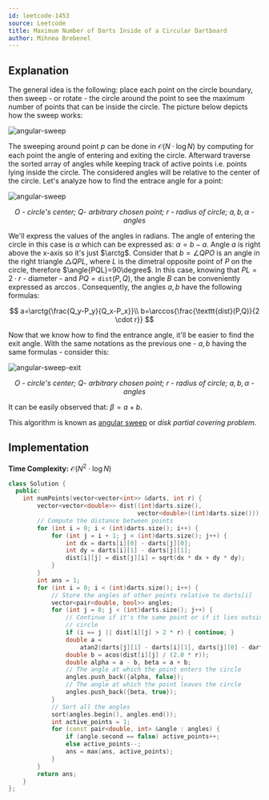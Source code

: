 ```yaml
---
id: leetcode-1453
source: Leetcode
title: Maximum Number of Darts Inside of a Circular Dartboard
author: Mihnea Brebenel
---
```


## Explanation

The general idea is the following: place each point on the circle boundary,
then sweep - or rotate - the circle around the point to see the maximum
number of points that can be inside the circle. The picture below depicts
how the sweep works:

![angular-sweep](./leetcode-1453/angular-sweep.png)

The sweeping around point $p$ can be done in $\mathcal{O}(N \cdot \log{N})$ by
computing for each point the angle of entering and exiting the circle. Afterward
traverse the sorted array of angles while keeping track of active points i.e.
points lying inside the circle. The considered angles will be relative
to the center of the circle. Let's analyze how to find the entrace angle for
a point:

![angular-sweep](./leetcode-1453/angular-sweep-enter.png)
<i><center>$O$ - circle's center; $Q$- arbitrary chosen point; $r$ - radius of circle; $a, b, \alpha$ - angles</center></i>

We'll express the values of the angles in radians. The angle of entering the circle in this case is $\alpha$
which can be expressed as: $\alpha = b - a$. Angle $a$ is right above the x-axis so it's just $\arctg$.
Consider that $b=\angle{QPO}$ is an angle in the right triangle $\triangle QPL$, where $L$ is the dimetral opposite point of $P$ on the
circle, therefore $\angle{PQL}=90\degree$. In this case, knowing that $PL=2 \cdot r$ - diameter - and $PQ=\texttt{dist}(P,Q)$, the angle $B$
can be conveniently expressed as $\arccos$. Consequently, the angles $a, b$ have the following formulas:

$$
a=\arctg{\frac{Q_y-P_y}{Q_x-P_x}}\\
b=\arccos{\frac{\texttt{dist}(P,Q)}{2 \cdot r}}
$$

Now that we know how to find the entrance angle, it'll be easier to find the exit angle.
With the same notations as the previous one - $a, b$ having the same formulas - consider this:

![angular-sweep-exit](./leetcode-1453/angular-sweep-exit.png)
<i><center>$O$ - circle's center; $Q$- arbitrary chosen point; $r$ - radius of circle; $a, b, \alpha$ - angles</center></i>

It can be easily observed that: $\beta = a + b$.

This algorithm is known as [angular sweep](https://www.geeksforgeeks.org/angular-sweep-maximum-points-can-enclosed-circle-given-radius/)
or *disk partial covering problem*.

## Implementation

**Time Complexity:** $\mathcal{O}(N^2 \cdot \log{N})$

<LanguageSection>
<CPPSection>

```cpp
class Solution {
  public:
	int numPoints(vector<vector<int>> &darts, int r) {
		vector<vector<double>> dist((int)darts.size(),
		                            vector<double>((int)darts.size()));
		// Compute the distance between points
		for (int i = 0; i < (int)darts.size(); i++) {
			for (int j = i + 1; j < (int)darts.size(); j++) {
				int dx = darts[i][0] - darts[j][0];
				int dy = darts[i][1] - darts[j][1];
				dist[i][j] = dist[j][i] = sqrt(dx * dx + dy * dy);
			}
		}
		int ans = 1;
		for (int i = 0; i < (int)darts.size(); i++) {
			// Store the angles of other points relative to darts[i]
			vector<pair<double, bool>> angles;
			for (int j = 0; j < (int)darts.size(); j++) {
				// Continue if it's the same point or if it lies outside any
				// circle
				if (i == j || dist[i][j] > 2 * r) { continue; }
				double a =
				    atan2(darts[j][1] - darts[i][1], darts[j][0] - darts[i][0]);
				double b = acos(dist[i][j] / (2.0 * r));
				double alpha = a - b, beta = a + b;
				// The angle at which the point enters the circle
				angles.push_back({alpha, false});
				// The angle at which the point leaves the circle
				angles.push_back({beta, true});
			}
			// Sort all the angles
			sort(angles.begin(), angles.end());
			int active_points = 1;
			for (const pair<double, int> &angle : angles) {
				if (angle.second == false) active_points++;
				else active_points--;
				ans = max(ans, active_points);
			}
		}
		return ans;
	}
};
```

</CPPSection>
</LanguageSection>
